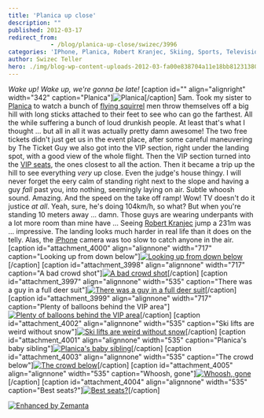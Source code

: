 ```yaml
---
title: 'Planica up close'
description: ""
published: 2012-03-17
redirect_from: 
            - /blog/planica-up-close/swizec/3996
categories: 'IPhone, Planica, Robert Kranjec, Skiing, Sports, Television, Travel + Events, Winter Sports'
author: Swizec Teller
hero: ./img/blog-wp-content-uploads-2012-03-fa00e838704a11e18bb812313804a181_72.jpg
---
```

_Wake up! Wake up, we're gonna be late!_ \[caption id="" align="alignright" width="342" caption="Planica"]![Planica](./img/blog-wp-content-uploads-2012-03-fa00e838704a11e18bb812313804a181_72.jpg "Planica")\[/caption] 5am. Took my sister to [Planica](<http://maps.google.com/maps?ll=46.4983333333,13.7391666667&spn=0.1,0.1&q=46.4983333333,13.7391666667 (Planica)&t=h> "Planica") to watch a bunch of [flying squirrel](http://en.wikipedia.org/wiki/Flying_squirrel "Flying squirrel") men throw themselves off a big hill with long sticks attached to their feet to see who can go the farthest. All the while suffering a bunch of loud drunkish people. At least that's what I thought ... but all in all it was actually pretty damn awesome! The two free tickets didn't just get us in the event place, after some careful maneuvering by The Ticket Guy we also got into the VIP section, right under the landing spot, with a good view of the whole flight. Then the VIP section turned into the [VIP seats](http://en.wikipedia.org/wiki/Very_Important_Person "Very Important Person"), the ones closest to all the action. Then it became a trip up the hill to see everything _very_ up close. Even the judge's house thingy. I will never forget the eery calm of standing right next to the slope and having a guy _fall_ past you, into nothing, seemingly laying on air. Subtle whoosh sound. Amazing. And the speed on the take off ramp! Wow! TV doesn't do it justice _at all_. Yeah, sure, he's doing 104km/h, so what? But when you're standing 10 meters away ... damn. Those guys are wearing underpants with a lot more room than mine have ... Seeing [Robert Kranjec](http://en.wikipedia.org/wiki/Robert_Kranjec "Robert Kranjec") jump a 231m was ... impressive. The landing looks much harder in real life than it does on the telly. Alas, the [iPhone](http://en.wikipedia.org/wiki/IPhone "IPhone") camera was too slow to catch anyone in the air. \[caption id="attachment_4000" align="alignnone" width="717" caption="Looking up from down below"][![Looking up from down below](./img/blog-wp-content-uploads-2012-03-photo-3-1024x764.jpg "Looking up from down below")](http://swizec.com/blog/wp-content/uploads/2012/03/photo-3.jpg)\[/caption] \[caption id="attachment_3998" align="alignnone" width="717" caption="A bad crowd shot"][![A bad crowd shot](./img/blog-wp-content-uploads-2012-03-photo-1-1024x764.jpg "A bad crowd shot")](http://swizec.com/blog/wp-content/uploads/2012/03/photo-1.jpg)\[/caption] \[caption id="attachment_3997" align="alignnone" width="535" caption="There was a guy in a full deer suit"][![There was a guy in a full deer suit](./img/blog-wp-content-uploads-2012-03-photo-764x1024.jpg "There was a guy in a full deer suit")](http://swizec.com/blog/wp-content/uploads/2012/03/photo.jpg)\[/caption] \[caption id="attachment_3999" align="alignnone" width="717" caption="Plenty of balloons behind the VIP area"][![Plenty of balloons behind the VIP area](./img/blog-wp-content-uploads-2012-03-photo-2-1024x764.jpg "Plenty of balloons behind the VIP area")](http://swizec.com/blog/wp-content/uploads/2012/03/photo-2.jpg)\[/caption] \[caption id="attachment_4002" align="alignnone" width="535" caption="Ski lifts are weird without snow"][![Ski lifts are weird without snow](./img/blog-wp-content-uploads-2012-03-photo-5-764x1024.jpg "Ski lifts are weird without snow")](http://swizec.com/blog/wp-content/uploads/2012/03/photo-5.jpg)\[/caption] \[caption id="attachment_4001" align="alignnone" width="535" caption="Planica's baby sibling"][![Planica's baby sibling](./img/blog-wp-content-uploads-2012-03-photo-4-764x1024.jpg "Planica's baby sibling")](http://swizec.com/blog/wp-content/uploads/2012/03/photo-4.jpg)\[/caption] \[caption id="attachment_4003" align="alignnone" width="535" caption="The crowd below"][![The crowd below](./img/blog-wp-content-uploads-2012-03-photo-6-764x1024.jpg "The crowd below")](http://swizec.com/blog/wp-content/uploads/2012/03/photo-6.jpg)\[/caption] \[caption id="attachment_4005" align="alignnone" width="535" caption="Whoosh, gone"][![Whoosh, gone](./img/blog-wp-content-uploads-2012-03-photo-8-764x1024.jpg "Whoosh, gone")](http://swizec.com/blog/wp-content/uploads/2012/03/photo-8.jpg)\[/caption] \[caption id="attachment_4004" align="alignnone" width="535" caption="Best seats?"][![Best seats?](./img/blog-wp-content-uploads-2012-03-photo-7-764x1024.jpg "Best seats?")](http://swizec.com/blog/wp-content/uploads/2012/03/photo-7.jpg)\[/caption]

[![Enhanced by Zemanta](http://img.zemanta.com/zemified_e.png?x-id=08a8cb04-5478-47d3-bd8a-9f93f6dca18d)](http://www.zemanta.com/ "Enhanced by Zemanta")